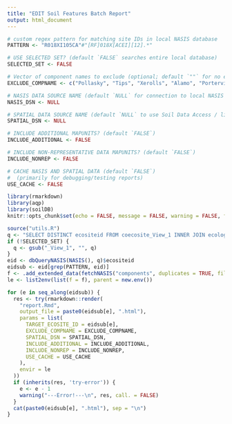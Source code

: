 ```yaml
---
title: "EDIT Soil Features Batch Report"
output: html_document
---
```


```r
# custom regex pattern for matching site IDs in local NASIS database
PATTERN <- "R018XI105CA"#"[RF]018X[ACEI][12].*"

# USE SELECTED SET? (default `FALSE` searches entire local database)
SELECTED_SET <- FALSE

# Vector of component names to exclude (optional; default `""` for no exclusion)
EXCLUDE_COMPNAME <- c("Pollasky", "Tips", "Xerolls", "Alamo", "Porterville", "Chino variant")

# NASIS DATA SOURCE NAME (default `NULL` for connection to local NASIS SQL Express database)
NASIS_DSN <- NULL

# SPATIAL DATA SOURCE NAME (default `NULL` to use Soil Data Access / live SSURGO)
SPATIAL_DSN <- NULL 

# INCLUDE ADDITIONAL MAPUNITS? (default `FALSE`)
INCLUDE_ADDITIONAL <- FALSE

# INCLUDE NON-REPRESENTATIVE DATA MAPUNITS? (default `FALSE`)
INCLUDE_NONREP <- FALSE

# CACHE NASIS AND SPATIAL DATA (default `FALSE`)
#  (primarily for debugging/testing reports)
USE_CACHE <- FALSE
```

```r
library(rmarkdown)
library(aqp)
library(soilDB)
knitr::opts_chunk$set(echo = FALSE, message = FALSE, warning = FALSE, fig.retina = 3)
```

```r
source("utils.R")
q <- "SELECT DISTINCT ecositeid FROM coecosite_View_1 INNER JOIN ecologicalsite ON ecologicalsite.ecositeiid = coecosite.ecositeiidref"
if (!SELECTED_SET) {
  q <- gsub("_View_1", "", q)
}
eid <- dbQueryNASIS(NASIS(), q)$ecositeid
eidsub <- eid[grep(PATTERN, eid)]
f <- .add_extended_data(fetchNASIS("components", duplicates = TRUE, fill = TRUE, SS = SELECTED_SET, dsn = NASIS_DSN))
le <- list2env(list(f = f), parent = new.env())
```

```r
for (e in seq_along(eidsub)) {
  res <- try(rmarkdown::render(
    "report.Rmd",
    output_file = paste0(eidsub[e], ".html"),
    params = list(
      TARGET_ECOSITE_ID = eidsub[e],
      EXCLUDE_COMPNAME = EXCLUDE_COMPNAME,
      SPATIAL_DSN = SPATIAL_DSN,
      INCLUDE_ADDITIONAL = INCLUDE_ADDITIONAL,
      INCLUDE_NONREP = INCLUDE_NONREP,
      USE_CACHE = USE_CACHE
    ), 
    envir = le
  ))
  if (inherits(res, 'try-error')) {
    e <- e - 1
    warning("---Error!---\n", res, call. = FALSE)
  }
  cat(paste0(eidsub[e], ".html"), sep = "\n")
}
```
